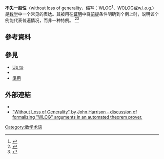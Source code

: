 {{noteTA
|1=zh-tw:不失普遍性;zh-cn:不失一般性;
}}

'''不失一般性'''（without loss of generality，缩写：WLOG<ref>{{Cite web|url=https://artofproblemsolving.com/wiki/index.php/Without_loss_of_generality|title=Without Loss of Generality|last=|first=|date=|website=Art of Problem Solving|dead-url=no|archive-url=https://web.archive.org/web/20210904094620/https://artofproblemsolving.com/wiki/index.php/Without_loss_of_generality|archive-date=2021-09-04|access-date=2019-10-21}}</ref>、WOLOG或w.l.o.g.）是[[数学|数学]]中一个常见的表达。其被用在[[证明|证明]]中将[[前提|前提]]条件明确到个例上时，说明该个例能代表普遍情况，而非一种特例。
<ref>{{citation|first1=Gary|last1=Chartrand|author1-link=Gary Chartrand|first2=Albert D.|last2=Polimeni|first3=Ping|last3=Zhang|author3-link=Ping Zhang (graph theorist)|title=Mathematical Proofs / A Transition to Advanced Mathematics|edition=2nd|publisher=Pearson/Addison Wesley|year=2008|isbn=0-321-39053-9|pages=80–81}}</ref><ref name=":0">{{Cite web|url=https://mathvault.ca/math-glossary/#wlog|title=The Definitive Glossary of Higher Mathematical Jargon — Without Loss of Generality|last=|first=|date=2019-08-01|website=Math Vault|language=en-US|dead-url=no|archive-url=https://web.archive.org/web/20200207194438/https://mathvault.ca/math-glossary/#wlog|archive-date=2020-02-07|access-date=2019-10-21}}</ref>

== 參考資料 ==
{{reflist}}

==參見==
* [[Up_to|Up to]]
* {{le|數學術語列表|Mathematical jargon}}
*[[準用|準用]]

==外部連結==
*{{planetmath reference|id=2946|title=WLOG}}
*[http://www.cl.cam.ac.uk/~jrh13/papers/wlog.pdf "Without Loss of Generality" by John Harrison - discussion of formalizing "WLOG" arguments in an automated theorem prover.] {{Wayback|url=http://www.cl.cam.ac.uk/~jrh13/papers/wlog.pdf |date=20220112112852 }}

{{数学小作品}}

[[Category:数学术语|Category:数学术语]]